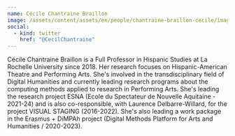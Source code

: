 ```yaml
---
name: Cécile Chantraine Braillon
image: /assets/content/assets/en/people/chantraine-braillon-cecile/image.jpg
social:
  - kind: twitter
    href: "@CecilChantraine"
---
```

Cécile Chantraine Braillon is a Full Professor in Hispanic Studies at La Rochelle University since 2018. Her research focuses on Hispanic-American Theatre and Performing Arts. She's involved in the transdisciplinary field of Digital Humanities and currently leading research programs about the computing methods applied to research in Performing Arts. She's leading the research project ESNA (Ecole du Spectateur de Nouvelle Aquitaine - 2021-24) and is also co-responsible, with Laurence Delbarre-Willard, for the project VISUAL STAGING (2016-2022). She's also leading a work package in the Erasmus + DiMPAh project (Digital Methods Platform for Arts and Humanities / 2020-2023).